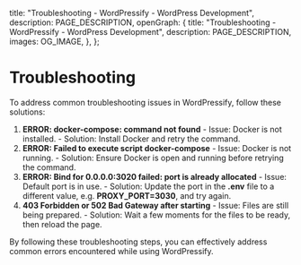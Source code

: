 
  title: "Troubleshooting - WordPressify - WordPress Development",
  description: PAGE_DESCRIPTION,
  openGraph: {
    title: "Troubleshooting - WordPressify - WordPress Development",
    description: PAGE_DESCRIPTION,
    images: OG_IMAGE,
  },
};

# Troubleshooting

To address common troubleshooting issues in WordPressify, follow these solutions:

1. **ERROR: docker-compose: command not found**
		- Issue: Docker is not installed.
		- Solution: Install Docker and retry the command.
2. **ERROR: Failed to execute script docker-compose**
		- Issue: Docker is not running.
		- Solution: Ensure Docker is open and running before retrying the command.
3. **ERROR: Bind for 0.0.0.0:3020 failed: port is already allocated**
		- Issue: Default port is in use.
		- Solution: Update the port in the **.env** file to a different value, e.g. **PROXY_PORT=3030**, and try again.
4. **403 Forbidden or 502 Bad Gateway after starting**
		- Issue: Files are still being prepared.
		- Solution: Wait a few moments for the files to be ready, then reload the page.

By following these troubleshooting steps, you can effectively address common errors encountered while using WordPressify.
